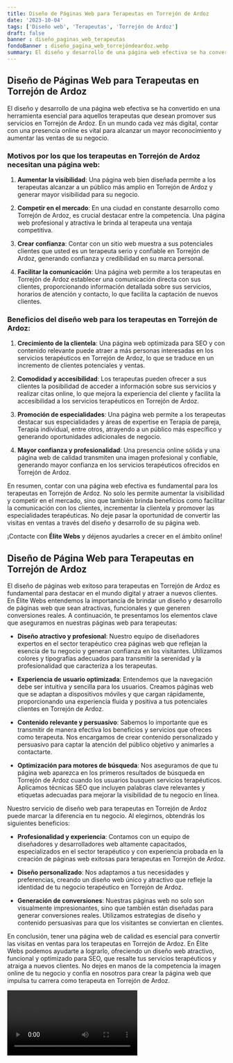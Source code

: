 ```yaml
---
title: Diseño de Páginas Web para Terapeutas en Torrejón de Ardoz
date: '2023-10-04'
tags: ['Diseño web', 'Terapeutas', 'Torrejón de Ardoz']
draft: false
banner : diseño_paginas_web_terapeutas
fondoBanner : diseño_pagina_web_torrejóndeardoz.webp
summary: El diseño y desarrollo de una página web efectiva se ha convertido en una herramienta esencial para aquellos terapeutas que desean promover sus servicios en Torrejón de Ardoz. En un mundo cada vez más digital, contar con una presencia online es vital para alcanzar un mayor reconocimiento y aumentar las ventas de su negocio.
---
```


## Diseño de Páginas Web para Terapeutas en Torrejón de Ardoz

El diseño y desarrollo de una página web efectiva se ha convertido en una herramienta esencial para aquellos terapeutas que desean promover sus servicios en Torrejón de Ardoz. En un mundo cada vez más digital, contar con una presencia online es vital para alcanzar un mayor reconocimiento y aumentar las ventas de su negocio.

### Motivos por los que los terapeutas en Torrejón de Ardoz necesitan una página web:

1. **Aumentar la visibilidad**: Una página web bien diseñada permite a los terapeutas alcanzar a un público más amplio en Torrejón de Ardoz y generar mayor visibilidad para su negocio.

2. **Competir en el mercado**: En una ciudad en constante desarrollo como Torrejón de Ardoz, es crucial destacar entre la competencia. Una página web profesional y atractiva le brinda al terapeuta una ventaja competitiva.

3. **Crear confianza**: Contar con un sitio web muestra a sus potenciales clientes que usted es un terapeuta serio y confiable en Torrejón de Ardoz, generando confianza y credibilidad en su marca personal.

4. **Facilitar la comunicación**: Una página web permite a los terapeutas en Torrejón de Ardoz establecer una comunicación directa con sus clientes, proporcionando información detallada sobre sus servicios, horarios de atención y contacto, lo que facilita la captación de nuevos clientes.

### Beneficios del diseño web para los terapeutas en Torrejón de Ardoz:

1. **Crecimiento de la clientela**: Una página web optimizada para SEO y con contenido relevante puede atraer a más personas interesadas en los servicios terapéuticos en Torrejón de Ardoz, lo que se traduce en un incremento de clientes potenciales y ventas.

2. **Comodidad y accesibilidad**: Los terapeutas pueden ofrecer a sus clientes la posibilidad de acceder a información sobre sus servicios y realizar citas online, lo que mejora la experiencia del cliente y facilita la accesibilidad a los servicios terapéuticos en Torrejón de Ardoz.

3. **Promoción de especialidades**: Una página web permite a los terapeutas destacar sus especialidades y áreas de expertise en Terapia de pareja, Terapia individual, entre otros, atrayendo a un público más específico y generando oportunidades adicionales de negocio.

4. **Mayor confianza y profesionalidad**: Una presencia online sólida y una página web de calidad transmiten una imagen profesional y confiable, generando mayor confianza en los servicios terapéuticos ofrecidos en Torrejón de Ardoz.

En resumen, contar con una página web efectiva es fundamental para los terapeutas en Torrejón de Ardoz. No solo les permite aumentar la visibilidad y competir en el mercado, sino que también brinda beneficios como facilitar la comunicación con los clientes, incrementar la clientela y promover las especialidades terapéuticas. No deje pasar la oportunidad de convertir las visitas en ventas a través del diseño y desarrollo de su página web.

¡Contacte con **Élite Webs** y déjenos ayudarles a crecer en el ámbito online!

<GifSeo />

<Cta />

## Diseño de Página Web para Terapeutas en Torrejón de Ardoz

El diseño de páginas web exitoso para terapeutas en Torrejón de Ardoz es fundamental para destacar en el mundo digital y atraer a nuevos clientes. En Élite Webs entendemos la importancia de brindar un diseño y desarrollo de páginas web que sean atractivas, funcionales y que generen conversiones reales. A continuación, te presentamos los elementos clave que aseguramos en nuestras páginas web para terapeutas:

- **Diseño atractivo y profesional**: Nuestro equipo de diseñadores expertos en el sector terapéutico crea páginas web que reflejan la esencia de tu negocio y generan confianza en los visitantes. Utilizamos colores y tipografías adecuados para transmitir la serenidad y la profesionalidad que caracteriza a los terapeutas.

- **Experiencia de usuario optimizada**: Entendemos que la navegación debe ser intuitiva y sencilla para los usuarios. Creamos páginas web que se adaptan a dispositivos móviles y que cargan rápidamente, proporcionando una experiencia fluida y positiva a tus potenciales clientes en Torrejón de Ardoz.

- **Contenido relevante y persuasivo**: Sabemos lo importante que es transmitir de manera efectiva los beneficios y servicios que ofreces como terapeuta. Nos encargamos de crear contenido personalizado y persuasivo para captar la atención del público objetivo y animarles a contactarte.

- **Optimización para motores de búsqueda**: Nos aseguramos de que tu página web aparezca en los primeros resultados de búsqueda en Torrejón de Ardoz cuando los usuarios busquen servicios terapéuticos. Aplicamos técnicas SEO que incluyen palabras clave relevantes y etiquetas adecuadas para mejorar la visibilidad de tu negocio en línea.

Nuestro servicio de diseño web para terapeutas en Torrejón de Ardoz puede marcar la diferencia en tu negocio. Al elegirnos, obtendrás los siguientes beneficios:

- **Profesionalidad y experiencia**: Contamos con un equipo de diseñadores y desarrolladores web altamente capacitados, especializados en el sector terapéutico y con experiencia probada en la creación de páginas web exitosas para terapeutas en Torrejón de Ardoz.

- **Diseño personalizado**: Nos adaptamos a tus necesidades y preferencias, creando un diseño web único y atractivo que refleje la identidad de tu negocio terapéutico en Torrejón de Ardoz.

- **Generación de conversiones**: Nuestras páginas web no solo son visualmente impresionantes, sino que también están diseñadas para generar conversiones reales. Utilizamos estrategias de diseño y contenido persuasivas para que los visitantes se conviertan en clientes.

En conclusión, tener una página web de calidad es esencial para convertir las visitas en ventas para los terapeutas en Torrejón de Ardoz. En Élite Webs podemos ayudarte a lograrlo, ofreciendo un diseño web atractivo, funcional y optimizado para SEO, que resalte tus servicios terapéuticos y atraiga a nuevos clientes. No dejes en manos de la competencia la imagen online de tu negocio y confía en nosotros para crear la página web que impulsa tu carrera como terapeuta en Torrejón de Ardoz.

<Video />

<CtaBot job='Terapeutas' city='Torrejón de Ardoz'/>

<Gmaps query='Torrejón de Ardoz+españa+maps' />
